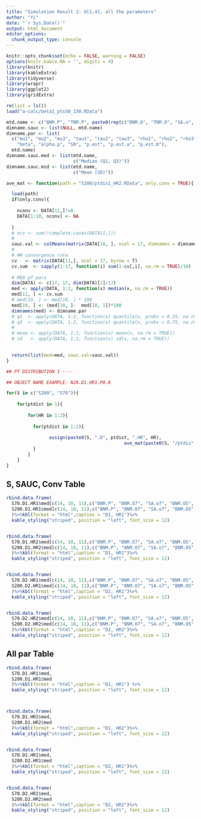 ```yaml
---
title: "Simulation Result 2: U[1,4], all the parameters"
author: "Yi"
date: "`r Sys.Date()`"
output: html_document
editor_options: 
  chunk_output_type: console
---
```


```r
knitr::opts_chunk$set(echo = FALSE, warning = FALSE)
options(knitr.kable.NA = '', digits = 4)
library(knitr)
library(kableExtra)
library(tidyverse)
library(wrapr)
library(ggplot2)
library(gridExtra)

rm(list = ls())
load("a-calc/beta1_pts50_150.RData")

```

\begin{equation*}
\begin{aligned}
\mathrm{Biomarker1}:\tilde X = 
\left\{\begin{matrix}
`r set$mk1[1]`+`r set$mk1[3]`e &\mathrm{if~} \tilde T\le2
\\ 
`r set$mk1[2]`+`r set$mk1[4]`e &\mathrm{if~} \tilde T>2
\end{matrix}\right.
\end{aligned} 
\end{equation*}
\begin{equation*}
\begin{aligned}
\mathrm{Biomarker2}:\tilde X = 
\left\{\begin{matrix}
`r set$mk2[1]`+`r set$mk2[3]`e &\mathrm{if~} \tilde T\le2
\\ 
`r set$mk2[2]`+`r set$mk2[4]`e &\mathrm{if~} \tilde T>2
\end{matrix}\right.
\end{aligned} 
\end{equation*}


```r
mtd.name <- c("BNM.P", "TNM.P", paste0(rep(c("BNM.O", "TNM.O", "SA.o", "SA.p", "SA.n"),3),rep(c(7,5,3), each=5)))
dimname.sauc <- list(NULL, mtd.name)
dimname.par <- list(
  c("mu1", "mu2", "mu3", "tau1", "tau2", "tau3", "rho1", "rho2", "rho3", "sauc", "conv",
    "beta", "alpha.p", "SN", "p.est", "p.est.a", "p.est.b"), 
  mtd.name)
dimname.sauc.med <- list(mtd.name, 
                         c("Median (Q1, Q3)"))
dimname.sauc.msd <- list(mtd.name, 
                         c("Mean (SD)"))

ave_mat <- function(path = "S200/ptdis1_HR2.RData", only.conv = TRUE){ 

  load(path)
  if(only.conv){
    
    nconv <- DATA[11,]!=0
    DATA[1:10, nconv] <- NA
    
  }
  # ncv <- sum(!complete.cases(DATA[1,]))
  # 
  sauc.val <- colMeans(matrix(DATA[10, ], ncol = 17, dimnames = dimname.sauc), na.rm=TRUE)*100
  # 
  # ## convergence rate
  cv   <- matrix(DATA[11,], ncol = 17, byrow = T)
  cv.sum  <- sapply(1:17, function(i) sum(1-cv[,i], na.rm = TRUE)/10)
  
  # MED pf pars
  dim(DATA) <- c(17, 17, dim(DATA)[2]/17)
  med <- apply(DATA, 1:2, function(x) median(x, na.rm = TRUE))
  med[11, ] <- cv.sum
  # med[10, ] <- med[10, ] * 100 
  med[10, ] <- (med[10, ]-  med[10, 1])*100
  dimnames(med) <- dimname.par
  # q1  <- apply(DATA, 1:2, function(x) quantile(x, probs = 0.25, na.rm = TRUE))
  # q3  <- apply(DATA, 1:2, function(x) quantile(x, probs = 0.75, na.rm = TRUE))
  # 
  # mean <- apply(DATA, 1:2, function(x) mean(x, na.rm = TRUE))
  # sd   <- apply(DATA, 1:2, function(x) sd(x, na.rm = TRUE))

  
  return(list(med=med, sauc.val=sauc.val))
}
```




```r
## PT DISTRIBUTION 1 ----

## OBJECT NAME EXAMPLE: N20.D1.HR1.P0.8

for(S in c("S200", "S70")){
	
	for(ptdist in 1){
		
		for(HR in 1:2){
		  
		  for(ptdist in 1:2){
				
				assign(paste0(S, ".D", ptdist, ".HR", HR), 
											ave_mat(paste0(S, "/ptdis", ptdist, "_HR", HR, ".RData")) )
		  }
		}
	}
}


```


## S, SAUC, Conv Table

```r

rbind.data.frame(
  S70.D1.HR1$med[c(14, 10, 11),c("BNM.P", "BNM.O7", "SA.o7", "BNM.O5", "SA.o5", "BNM.O3", "SA.o3")],
  S200.D1.HR1$med[c(14, 10, 11),c("BNM.P", "BNM.O7", "SA.o7", "BNM.O5", "SA.o5", "BNM.O3", "SA.o3")]
  )%>%kbl(format = "html",caption = "D1, HR1")%>% 
  kable_styling("striped", position = "left", font_size = 12)


rbind.data.frame(
  S70.D1.HR2$med[c(14, 10, 11),c("BNM.P", "BNM.O7", "SA.o7", "BNM.O5", "SA.o5", "BNM.O3", "SA.o3")],
  S200.D1.HR2$med[c(14, 10, 11),c("BNM.P", "BNM.O7", "SA.o7", "BNM.O5", "SA.o5", "BNM.O3", "SA.o3")]
  )%>%kbl(format = "html",caption = "D1, HR2")%>% 
  kable_styling("striped", position = "left", font_size = 12)


rbind.data.frame(
  S70.D2.HR1$med[c(14, 10, 11),c("BNM.P", "BNM.O7", "SA.o7", "BNM.O5", "SA.o5", "BNM.O3", "SA.o3")],
  S200.D2.HR1$med[c(14, 10, 11),c("BNM.P", "BNM.O7", "SA.o7", "BNM.O5", "SA.o5", "BNM.O3", "SA.o3")]
  )%>%kbl(format = "html",caption = "D2, HR1")%>% 
  kable_styling("striped", position = "left", font_size = 12)


rbind.data.frame(
  S70.D2.HR2$med[c(14, 10, 11),c("BNM.P", "BNM.O7", "SA.o7", "BNM.O5", "SA.o5", "BNM.O3", "SA.o3")],
  S200.D2.HR2$med[c(14, 10, 11),c("BNM.P", "BNM.O7", "SA.o7", "BNM.O5", "SA.o5", "BNM.O3", "SA.o3")]
  )%>%kbl(format = "html",caption = "D2, HR2")%>% 
  kable_styling("striped", position = "left", font_size = 12)

```


## All par Table

```r

rbind.data.frame(
  S70.D1.HR1$med,
  S200.D1.HR1$med
  )%>%kbl(format = "html",caption = "D1, HR1") %>% 
  kable_styling("striped", position = "left", font_size = 12)



rbind.data.frame(
  S70.D1.HR2$med,
  S200.D1.HR2$med
  )%>%kbl(format = "html",caption = "D1, HR2")%>% 
  kable_styling("striped", position = "left", font_size = 12)


rbind.data.frame(
  S70.D2.HR1$med,
  S200.D2.HR1$med
  )%>%kbl(format = "html",caption = "D2, HR1")%>% 
  kable_styling("striped", position = "left", font_size = 12)


rbind.data.frame(
  S70.D2.HR2$med,
  S200.D2.HR2$med
  )%>%kbl(format = "html",caption = "D2, HR2")%>% 
  kable_styling("striped", position = "left", font_size = 12)

```


